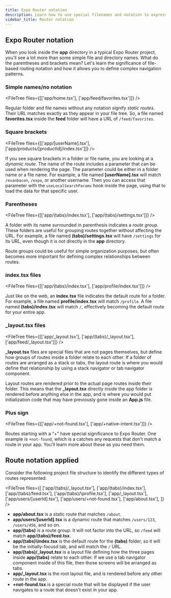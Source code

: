 ```yaml
---
title: Expo Router notation
description: Learn how to use special filenames and notation to expressively define your app's navigation tree within your project's file structure.
sidebar_title: Router notation
---
```



## Expo Router notation

When you look inside the **app** directory in a typical Expo Router project, you'll see a lot more than some simple file and directory names. What do the parentheses and brackets mean? Let's learn the significance of file-based routing notation and how it allows you to define complex navigation patterns.

### Simple names/no notation

<FileTree files={[['app/home.tsx'], ['app/feed/favorites.tsx']]} />

Regular folder and file names without any notation signify _static routes_. Their URL matches exactly as they appear in your file tree. So, a file named **favorites.tsx** inside the **feed** folder will have a URL of `/feed/favorites`.

### Square brackets

<FileTree files={[['app/[userName].tsx'], ['app/products/[productId]/index.tsx']]} />

If you see square brackets in a folder or file name, you are looking at a _dynamic route_. The name of the route includes a parameter that can be used when rendering the page. The parameter could be either in a folder name or a file name. For example, a file named **[userName].tsx** will match `/evanbacon`, `/expo`, or another username. Then you can access that parameter with the `useLocalSearchParams` hook inside the page, using that to load the data for that specific user.

### Parentheses

<FileTree files={[['app/(tabs)/index.tsx'], ['app/(tabs)/settings.tsx']]} />

A folder with its name surrounded in parenthesis indicates a _route group_. These folders are useful for grouping routes together without affecting the URL. For example, a file named **(tabs)/settings.tsx** will have `/settings` for its URL, even though it is not directly in the **app** directory.

Route groups could be useful for simple organization purposes, but often becomes more important for defining complex relationships between routes.

### index.tsx files

<FileTree files={[['app/(tabs)/index.tsx'], ['app/profile/index.tsx']]} />

Just like on the web, an **index.tsx** file indicates the default route for a folder. For example, a file named **profile/index.tsx** will match `/profile`. A file named **(tabs)/index.tsx** will match `/`, effectively becoming the default route for your entire app.

### \_layout.tsx files

<FileTree files={[['app/\_layout.tsx'], ['app/(tabs)/\_layout.tsx'], ['app/feed/\_layout.tsx']]} />

**\_layout.tsx** files are special files that are not pages themselves, but define how groups of routes inside a folder relate to each other. If a folder of routes are arranged as a stack or tabs, the layout route is where you would define that relationship by using a stack navigator or tab navigator component.

Layout routes are rendered prior to the actual page routes inside their folder. This means that the **\_layout.tsx** directly inside the app folder is rendered before anything else in the app, and is where you would put initialization code that may have previously gone inside an **App.js** file.

### Plus sign

<FileTree files={[['app/+not-found.tsx'], ['app/+native-intent.tsx']]} />

Routes starting with a “+” have special significance to Expo Router. One example is `+not-found`, which is a catches any requests that don't match a route in your app. You’ll learn more about these as you need them.

## Route notation applied

Consider the following project file structure to identify the different types of routes represented:

<FileTree
  files={[
    ['app/(tabs)/\_layout.tsx'],
    ['app/(tabs)/index.tsx'],
    ['app/(tabs)/feed.tsx'],
    ['app/(tabs)/\profile.tsx'],
    ['app/_layout.tsx'],
    ['app/users/[userId].tsx'],
    ['app/users/+not-found.tsx'],
    ['app/about.tsx'],
  ]}
/>

- **app/about.tsx** is a static route that matches `/about`.
- **app/users/[userId].tsx** is a dynamic route that matches `/users/123`, `/users/456`, and so on.
- **app/(tabs)** is a route group. It will not factor into the URL, so `/feed` will match **app/(tabs)/feed.tsx**.
- **app/(tabs)\index.tsx** is the default route for the **(tabs)** folder, so it will be the initially-focusd tab, and will match the `/` URL.
- **app/(tabs)/_layout.tsx** is a layout file defining how the three pages inside **app/(tabs)** relate to each other. If we use a tab navigator component inside of this file, then those screens will be arranged as tabs.
- **app/\_layout.tsx** is the root layout file, and is rendered before any other route in the app.
- **+not-found.tsx** is a special route that will be displayed if the user navigates to a route that doesn't exist in your app.
